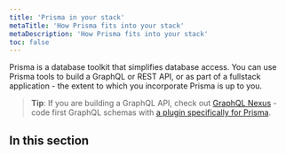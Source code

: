```yaml
---
title: 'Prisma in your stack'
metaTitle: 'How Prisma fits into your stack'
metaDescription: 'How Prisma fits into your stack'
toc: false
---
```


<TopBlock>

Prisma is a database toolkit that simplifies database access. You can use Prisma tools to build a GraphQL or REST API, or as part of a fullstack application - the extent to which you incorporate Prisma is up to you.

> **Tip**: If you are building a GraphQL API, check out [GraphQL Nexus](https://nexusjs.org/) - code first GraphQL schemas with [a plugin specifically for Prisma](https://nxs.li/plugins/prisma).

</TopBlock>

## In this section

<Subsections />
